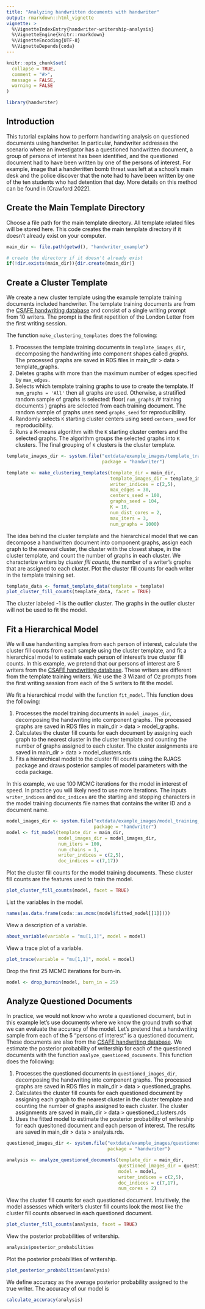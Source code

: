 ```yaml
---
title: "Analyzing handwritten documents with handwriter"
output: rmarkdown::html_vignette
vignette: >
  %\VignetteIndexEntry{handwriter-writership-analysis}
  %\VignetteEngine{knitr::rmarkdown}
  %\VignetteEncoding{UTF-8}
  %\VignetteDepends{coda}
---
```


```r
knitr::opts_chunk$set(
  collapse = TRUE,
  comment = "#>",
  message = FALSE,
  warning = FALSE
)
```

```r
library(handwriter)
```

## Introduction

This tutorial explains how to perform handwriting analysis on questioned documents using handwriter. In particular, handwriter addresses the scenario where an investigator has a questioned handwritten document, a group of persons of interest has been identified, and the questioned document had to have been written by one of the persons of interest. For example, image that a handwritten bomb threat was left at a school's main desk and the police discover that the note had to have been written by one of the ten students who had detention that day. More details on this method can be found in [Crawford 2022].

## Create the Main Template Directory

Choose a file path for the main template directory. All template related files will be stored here. This code creates the main template directory if it doesn't already exist on your computer.

```r
main_dir <- file.path(getwd(), "handwriter_example")

# create the directory if it doesn't already exist
if(!dir.exists(main_dir)){dir.create(main_dir)}
```

## Create a Cluster Template

We create a new cluster template using the example template training documents included handwriter. The template training documents are from the [CSAFE handwriting database](https://data.csafe.iastate.edu/HandwritingDatabase/) and consist of a single writing prompt from 10 writers. The prompt is the first repetition of the London Letter from the first writing session.

The function `make_clustering_templates` does the following:

1.  Processes the template training documents in `template_images_dir`, decomposing the handwriting into component shapes called *graphs*. The processed graphs are saved in RDS files in main_dir \> data \> template_graphs.
2.  Deletes graphs with more than the maximum number of edges specified by `max_edges.`
3.  Selects which template training graphs to use to create the template. If `num_graphs = 'All'` then all graphs are used. Otherwise, a stratified random sample of graphs is selected: floor( `num_graphs` /# training documents ) graphs are selected from each training document. The random sample of graphs uses seed `graphs_seed` for reproducibility.
4.  Randomly selects `K` starting cluster centers using seed `centers_seed` for reproducibility.
5.  Runs a K-means algorithm with the `K` starting cluster centers and the selected graphs. The algorithm groups the selected graphs into `K` clusters. The final grouping of `K` clusters is the cluster template.

```r
template_images_dir <- system.file("extdata/example_images/template_training_images", 
                                   package = "handwriter")

template <- make_clustering_templates(template_dir = main_dir,
                                      template_images_dir = template_images_dir,
                                      writer_indices = c(2,5),
                                      max_edges = 30,
                                      centers_seed = 100,
                                      graphs_seed = 104,
                                      K = 10,
                                      num_dist_cores = 2,
                                      max_iters = 3,
                                      num_graphs = 1000)
```

The idea behind the cluster template and the hierarchical model that we can decompose a handwritten document into component graphs, assign each graph to the *nearest* cluster, the cluster with the closest shape, in the cluster template, and count the number of graphs in each cluster. We characterize writers by *cluster fill counts*, the number of a writer's graphs that are assigned to each cluster. Plot the cluster fill counts for each writer in the template training set.

```r
template_data <- format_template_data(template = template)
plot_cluster_fill_counts(template_data, facet = TRUE)
```

The cluster labeled -1 is the outlier cluster. The graphs in the outlier cluster will not be used to fit the model.

## Fit a Hierarchical Model

We will use handwriting samples from each person of interest, calculate the cluster fill counts from each sample using the cluster template, and fit a hierarchical model to estimate each person of interest's true cluster fill counts. In this example, we pretend that our persons of interest are 5 writers from the [CSAFE handwriting database](https://data.csafe.iastate.edu/HandwritingDatabase/). These writers are different from the template training writers. We use the 3 Wizard of Oz prompts from the first writing session from each of the 5 writers to fit the model.

We fit a hierarchical model with the function `fit_model`. This function does the following:

1.  Processes the model training documents in `model_images_dir`, decomposing the handwriting into component graphs. The processed graphs are saved in RDS files in main_dir \> data \> model_graphs.
2.  Calculates the cluster fill counts for each document by assigning each graph to the nearest cluster in the cluster template and counting the number of graphs assigned to each cluster. The cluster assignments are saved in main_dir \> data \> model_clusters.rds
3.  Fits a hierarchical model to the cluster fill counts using the RJAGS package and draws posterior samples of model parameters with the coda package.

In this example, we use 100 MCMC iterations for the model in interest of speed. In practice you will likely need to use more iterations. The inputs `writer_indices` and `doc_indices` are the starting and stopping characters in the model training documents file names that contains the writer ID and a document name.

```r
model_images_dir <- system.file("extdata/example_images/model_training_images", 
                                package = "handwriter")
model <- fit_model(template_dir = main_dir, 
                   model_images_dir = model_images_dir,
                   num_iters = 100, 
                   num_chains = 1, 
                   writer_indices = c(2,5), 
                   doc_indices = c(7,17))
```

Plot the cluster fill counts for the model training documents. These cluster fill counts are the features used to train the model.

```r
plot_cluster_fill_counts(model, facet = TRUE)
```
List the variables in the model.

```r
names(as.data.frame(coda::as.mcmc(model$fitted_model[[1]])))
```

View a description of a variable.

```r
about_variable(variable = "mu[1,1]", model = model)
```

View a trace plot of a variable.

```r
plot_trace(variable = "mu[1,1]", model = model)
```

Drop the first 25 MCMC iterations for burn-in.

```r
model <- drop_burnin(model, burn_in = 25)
```

## Analyze Questioned Documents

In practice, we would not know who wrote a questioned document, but in this example let's use documents where we know the ground truth so that we can evaluate the accuracy of the model. Let's pretend that a handwriting sample from each of the 5 "persons of interest" is a questioned document. These documents are also from the [CSAFE handwriting database](https://data.csafe.iastate.edu/HandwritingDatabase/). We estimate the posterior probability of writership for each of the questioned documents with the function `analyze_questioned_documents`. This function does the following:

1.  Processes the questioned documents in `questioned_images_dir`, decomposing the handwriting into component graphs. The processed graphs are saved in RDS files in main_dir \> data \> questioned_graphs.
2.  Calculates the cluster fill counts for each questioned document by assigning each graph to the nearest cluster in the cluster template and counting the number of graphs assigned to each cluster. The cluster assignments are saved in main_dir \> data \> questioned_clusters.rds
3.  Uses the fitted model to estimate the posterior probability of writership for each quesitoned document and each person of interest. The results are saved in main_dir \> data \> analysis.rds.

```r
questioned_images_dir <- system.file("extdata/example_images/questioned_images", 
                                     package = "handwriter")

analysis <- analyze_questioned_documents(template_dir = main_dir, 
                                         questioned_images_dir = questioned_images_dir, 
                                         model = model, 
                                         writer_indices = c(2,5),
                                         doc_indices = c(7,17),
                                         num_cores = 2)
```

View the cluster fill counts for each questioned document. Intuitively, the model assesses which writer's cluster fill counts look the most like the cluster fill counts observed in each questioned document.

```r
plot_cluster_fill_counts(analysis, facet = TRUE)
```

View the posterior probabilities of writership.

```r
analysis$posterior_probabilities
```

Plot the posterior probabilities of writership.

```r
plot_posterior_probabilities(analysis)
```

We define accuracy as the average posterior probability assigned to the true writer. The accuracy of our model is
```r
calculate_accuracy(analysis)
```


